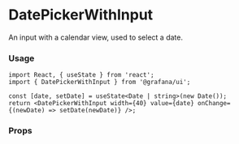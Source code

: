 
# DatePickerWithInput

An input with a calendar view, used to select a date.

### Usage

```tsx
import React, { useState } from 'react';
import { DatePickerWithInput } from '@grafana/ui';

const [date, setDate] = useState<Date | string>(new Date());
return <DatePickerWithInput width={40} value={date} onChange={(newDate) => setDate(newDate)} />;
```

### Props

<ArgsTable of={DatePickerWithInput} />
